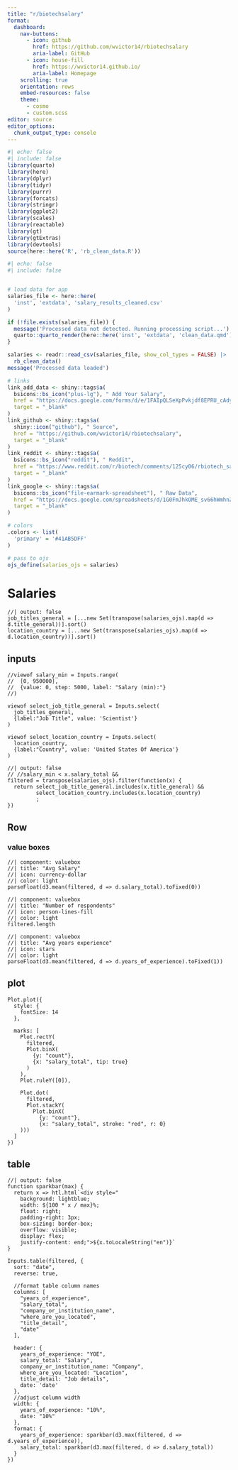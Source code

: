 ```yaml
---
title: "r/biotechsalary"
format:
  dashboard:
    nav-buttons:
      - icon: github
        href: https://github.com/wvictor14/rbiotechsalary
        aria-label: GitHub
      - icon: house-fill
        href: https://wvictor14.github.io/
        aria-label: Homepage
    scrolling: true
    orientation: rows
    embed-resources: false
    theme: 
      - cosmo
      - custom.scss
editor: source
editor_options: 
  chunk_output_type: console
---
```



```r
#| echo: false
#| include: false
library(quarto)
library(here)
library(dplyr)
library(tidyr)
library(purrr)
library(forcats)
library(stringr)
library(ggplot2)
library(scales)
library(reactable)
library(gt)
library(gtExtras)
library(devtools)
source(here::here('R', 'rb_clean_data.R'))
```

```r
#| echo: false
#| include: false


# load data for app
salaries_file <- here::here(
  'inst', 'extdata', 'salary_results_cleaned.csv'
)

if (!file.exists(salaries_file)) {
  message('Processed data not detected. Running processing script...')
  quarto::quarto_render(here::here('inst', 'extdata', 'clean_data.qmd'))
}

salaries <- readr::read_csv(salaries_file, show_col_types = FALSE) |> 
  rb_clean_data()
message('Processed data loaded')

# links
link_add_data <- shiny::tags$a(
  bsicons::bs_icon("plus-lg"), " Add Your Salary",
  href = "https://docs.google.com/forms/d/e/1FAIpQLSeXpPvkjdf8EPRU_cAdyMAUFVjgx67nyVgDxV7TNHeFkR2k9A/viewform",
  target = "_blank"
)
link_github <- shiny::tags$a(
  shiny::icon("github"), " Source",
  href = "https://github.com/wvictor14/rbiotechsalary",
  target = "_blank"
)
link_reddit <- shiny::tags$a(
  bsicons::bs_icon("reddit"), " Reddit",
  href = "https://www.reddit.com/r/biotech/comments/125cy06/rbiotech_salary_and_company_survey/",
  target = "_blank"
)
link_google <- shiny::tags$a(
  bsicons::bs_icon("file-earmark-spreadsheet"), " Raw Data",
  href = "https://docs.google.com/spreadsheets/d/1G0FmJhkOME_sv66hWmhnZS5qR2KMTY7nzkxksv46bfk/edit#gid=491268892",
  target = "_blank"
)

# colors
.colors <- list(
  'primary' = '#41AB5DFF'
)

# pass to ojs
ojs_define(salaries_ojs = salaries)
```

# Salaries

```ojs
//| output: false
job_titles_general = [...new Set(transpose(salaries_ojs).map(d => d.title_general))].sort()
location_country = [...new Set(transpose(salaries_ojs).map(d => d.location_country))].sort()
```

## inputs {height=150}

```ojs
//viewof salary_min = Inputs.range(
//  [0, 950000], 
//  {value: 0, step: 5000, label: "Salary (min):"}
//)

viewof select_job_title_general = Inputs.select(
  job_titles_general, 
  {label:"Job Title", value: 'Scientist'}
)

viewof select_location_country = Inputs.select(
  location_country, 
  {label:"Country", value: 'United States Of America'}
)
```

```ojs
//| output: false
// //salary_min < x.salary_total &&
filtered = transpose(salaries_ojs).filter(function(x) {
  return select_job_title_general.includes(x.title_general) &&
         select_location_country.includes(x.location_country)
         ;
})
```

## Row

### value boxes

```ojs
//| component: valuebox
//| title: "Avg Salary"
//| icon: currency-dollar
//| color: light
parseFloat(d3.mean(filtered, d => d.salary_total).toFixed(0))
```

```ojs
//| component: valuebox
//| title: "Number of respondents"
//| icon: person-lines-fill
//| color: light
filtered.length
```

```ojs
//| component: valuebox
//| title: "Avg years experience"
//| icon: stars
//| color: light
parseFloat(d3.mean(filtered, d => d.years_of_experience).toFixed(1))
```

## plot {height=300}

```ojs
Plot.plot({
  style: {
    fontSize: 14
  },
  
  marks: [
    Plot.rectY(
      filtered, 
      Plot.binX(
        {y: "count"}, 
        {x: "salary_total", tip: true}
      )
    ),
    Plot.ruleY([0]),
    
    Plot.dot(
      filtered, 
      Plot.stackY(
        Plot.binX(
          {y: "count"}, 
          {x: "salary_total", stroke: "red", r: 0}
    )))
  ]
})
```

## table {height=300px}

```ojs
//| output: false
function sparkbar(max) {
  return x => htl.html`<div style="
    background: lightblue;
    width: ${100 * x / max}%;
    float: right;
    padding-right: 3px;
    box-sizing: border-box;
    overflow: visible;
    display: flex;
    justify-content: end;">${x.toLocaleString("en")}`
}
```

```ojs
Inputs.table(filtered, {
  sort: "date", 
  reverse: true,
  
  //format table column names
  columns: [
    "years_of_experience",
    "salary_total",
    "company_or_institution_name",
    "where_are_you_located",
    "title_detail",
    "date"
  ],
  
  header: {
    years_of_experience: "YOE",
    salary_total: "Salary",
    company_or_institution_name: "Company",
    where_are_you_located: "Location",
    title_detail: "Job details",
    date: 'date'
  },
  //adjust column width 
  width: {
    years_of_experience: "10%",
    date: "10%"
  },
  format: {
    years_of_experience: sparkbar(d3.max(filtered, d => d.years_of_experience)),
    salary_total: sparkbar(d3.max(filtered, d => d.salary_total))
  }
})
```
